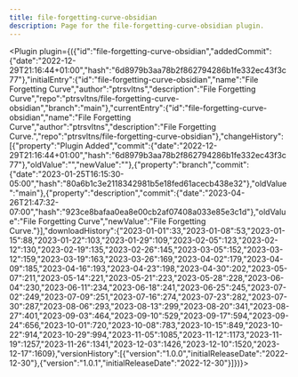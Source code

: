 ---
title: file-forgetting-curve-obsidian
description: Page for the file-forgetting-curve-obsidian plugin.
---


<Plugin plugin={({"id":"file-forgetting-curve-obsidian","addedCommit":{"date":"2022-12-29T21:16:44+01:00","hash":"6d8979b3aa78b2f862794286b1fe332ec43f3c77"},"initialEntry":{"id":"file-forgetting-curve-obsidian","name":"File Forgetting Curve","author":"ptrsvltns","description":"File Forgetting Curve","repo":"ptrsvltns/file-forgetting-curve-obsidian","branch":"main"},"currentEntry":{"id":"file-forgetting-curve-obsidian","name":"File Forgetting Curve","author":"ptrsvltns","description":"File Forgetting Curve.","repo":"ptrsvltns/file-forgetting-curve-obsidian"},"changeHistory":[{"property":"Plugin Added","commit":{"date":"2022-12-29T21:16:44+01:00","hash":"6d8979b3aa78b2f862794286b1fe332ec43f3c77"},"oldValue":"","newValue":""},{"property":"branch","commit":{"date":"2023-01-25T16:15:30-05:00","hash":"80a6b1c3e2118342981b5e18fed61acecb438e32"},"oldValue":"main"},{"property":"description","commit":{"date":"2023-04-26T21:47:32-07:00","hash":"923ce8bafaa0ea8e00cb2af07408a033e85e3c1d"},"oldValue":"File Forgetting Curve","newValue":"File Forgetting Curve."}],"downloadHistory":{"2023-01-01":33,"2023-01-08":53,"2023-01-15":88,"2023-01-22":103,"2023-01-29":109,"2023-02-05":123,"2023-02-12":130,"2023-02-19":135,"2023-02-26":145,"2023-03-05":152,"2023-03-12":159,"2023-03-19":163,"2023-03-26":169,"2023-04-02":179,"2023-04-09":185,"2023-04-16":193,"2023-04-23":198,"2023-04-30":202,"2023-05-07":211,"2023-05-14":221,"2023-05-21":223,"2023-05-28":228,"2023-06-04":230,"2023-06-11":234,"2023-06-18":241,"2023-06-25":245,"2023-07-02":249,"2023-07-09":251,"2023-07-16":274,"2023-07-23":282,"2023-07-30":287,"2023-08-06":293,"2023-08-13":299,"2023-08-20":341,"2023-08-27":401,"2023-09-03":464,"2023-09-10":529,"2023-09-17":594,"2023-09-24":656,"2023-10-01":720,"2023-10-08":783,"2023-10-15":849,"2023-10-22":914,"2023-10-29":994,"2023-11-05":1085,"2023-11-12":1173,"2023-11-19":1257,"2023-11-26":1341,"2023-12-03":1426,"2023-12-10":1520,"2023-12-17":1609},"versionHistory":[{"version":"1.0.0","initialReleaseDate":"2022-12-30"},{"version":"1.0.1","initialReleaseDate":"2022-12-30"}]})}></Plugin>